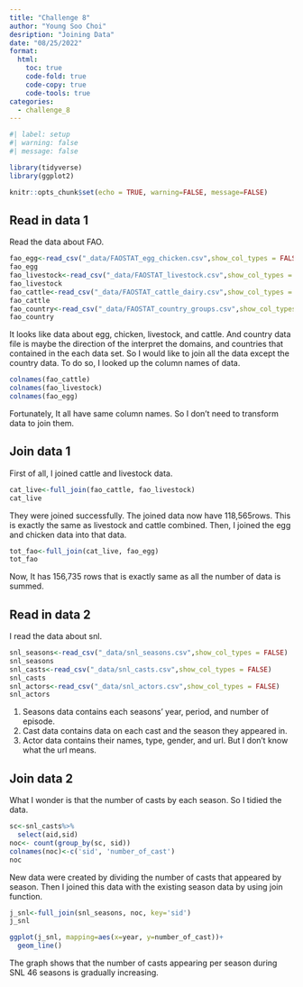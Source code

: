 ```yaml
---
title: "Challenge 8"
author: "Young Soo Choi"
desription: "Joining Data"
date: "08/25/2022"
format:
  html:
    toc: true
    code-fold: true
    code-copy: true
    code-tools: true
categories:
  - challenge_8
---
```


```r
#| label: setup
#| warning: false
#| message: false

library(tidyverse)
library(ggplot2)

knitr::opts_chunk$set(echo = TRUE, warning=FALSE, message=FALSE)
```

## Read in data 1

Read the data about FAO.

```r
fao_egg<-read_csv("_data/FAOSTAT_egg_chicken.csv",show_col_types = FALSE)
fao_egg
fao_livestock<-read_csv("_data/FAOSTAT_livestock.csv",show_col_types = FALSE)
fao_livestock
fao_cattle<-read_csv("_data/FAOSTAT_cattle_dairy.csv",show_col_types = FALSE)
fao_cattle
fao_country<-read_csv("_data/FAOSTAT_country_groups.csv",show_col_types = FALSE)
fao_country

```

It looks like data about egg, chicken, livestock, and cattle. And country data file is maybe the direction of the interpret the domains, and countries that contained in the each data set. So I would like to join all the data except the country data. To do so, I looked up the column names of data.

```r
colnames(fao_cattle)
colnames(fao_livestock)
colnames(fao_egg)
```
Fortunately, It all have same column names. So I don't need to transform data to join them.

## Join data 1

First of all, I joined cattle and livestock data.

```r
cat_live<-full_join(fao_cattle, fao_livestock)
cat_live
```
They were joined successfully. The joined data now have 118,565rows. This is exactly the same as livestock and cattle combined. 
Then, I joined the egg and chicken data into that data.

```r
tot_fao<-full_join(cat_live, fao_egg)
tot_fao

```

Now, It has 156,735 rows that is exactly same as all the number of data is summed.

## Read in data 2

I read the data about snl.
```r
snl_seasons<-read_csv("_data/snl_seasons.csv",show_col_types = FALSE)
snl_seasons
snl_casts<-read_csv("_data/snl_casts.csv",show_col_types = FALSE)
snl_casts
snl_actors<-read_csv("_data/snl_actors.csv",show_col_types = FALSE)
snl_actors
```

1. Seasons data contains each seasons' year, period, and number of episode.
2. Cast data contains data on each cast and the season they appeared in.
3. Actor data contains their names, type, gender, and url. But I don't know what the url means.

## Join data 2

What I wonder is that the number of casts by each season. So I tidied the data.

```r
sc<-snl_casts%>%
  select(aid,sid)
noc<- count(group_by(sc, sid))
colnames(noc)<-c('sid', 'number_of_cast')
noc

```

New data were created by dividing the number of casts that appeared by season.
Then I joined this data with the existing season data by using join function.

```r
j_snl<-full_join(snl_seasons, noc, key='sid')
j_snl
```
```r
ggplot(j_snl, mapping=aes(x=year, y=number_of_cast))+
  geom_line()
```

The graph shows that the number of casts appearing per season during SNL 46 seasons is gradually increasing.


